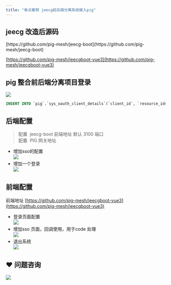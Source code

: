 ```yaml
---
title: "单点案例 jeecg前后端分离系统接入pig"
---
```


## jeecg 改造后源码
<Warning>
[https://github.com/pig-mesh/jeecg-boot](https://github.com/pig-mesh/jeecg-boot)

[https://github.com/pig-mesh/jeecgboot-vue3](https://github.com/pig-mesh/jeecgboot-vue3)


</Warning>



## pig 整合前后端分离项目登录


![](https://minio.pigx.vip/alei/2023/01/a073deb5969c26e2e59f7c9327b9fa41.png)



```sql
INSERT INTO `pig`.`sys_oauth_client_details`(`client_id`, `resource_ids`, `client_secret`, `scope`, `authorized_grant_types`, `web_server_redirect_uri`, `authorities`, `access_token_validity`, `refresh_token_validity`, `additional_information`, `autoapprove`, `create_time`, `update_time`, `create_by`, `update_by`) VALUES ('jeecg-boot', '', 'jeecg-boot', 'server', 'authorization_code', 'http://127.0.0.1:3100/sso', '', 168000000, 168000000, '', 'false', '2023-01-17 08:31:46', '2023-01-17 09:32:06', 'admin', 'admin');
```



## 后端配置


> 配置  jeecg-boot 前端地址 默认 3100 端口  
配置  PIG 网关地址
>



+  增加sso的配置  
![](https://minio.pigx.vip/alei/2023/01/841f482b05aa263356b941a5301b0f5c.png) 
+  增加一个登录  
![](https://minio.pigx.vip/alei/2023/01/d479312b9c2ab8569b19fd8f84d7d6fa.png) 



## 前端配置


前端地址 [https://github.com/pig-mesh/jeecgboot-vue3](https://github.com/pig-mesh/jeecgboot-vue3)



+  登录页面配置  
![](https://minio.pigx.vip/alei/2023/01/7c61cb04d291a39c026205bafc25e3c5.png) 
+  增加sso 页面，回调使用，用于code 处理  
![](https://minio.pigx.vip/alei/2023/01/d6eb64a260f87cae36740c7e7cf7abf4.png) 
+  退出系统  
![](https://minio.pigx.vip/alei/2023/01/ecd7091d1ebf3cba98baa8db3ba48aad.png) 

##  
## ❤  问题咨询
![](https://cdn.nlark.com/yuque/0/2022/gif/283679/1662563973685-c22e9831-db66-42b5-973f-886d25d1e0e7.gif)

